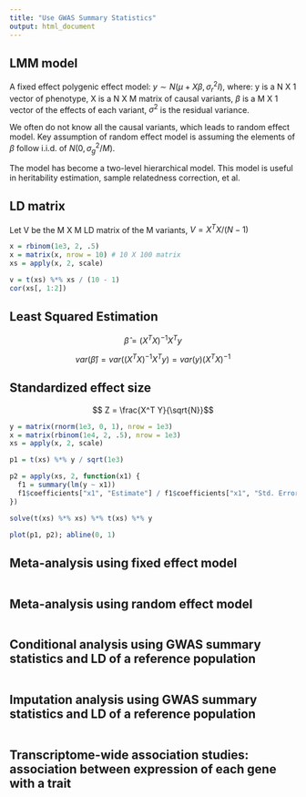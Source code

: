 ```yaml
---
title: "Use GWAS Summary Statistics"
output: html_document
---
```


## LMM model

A fixed effect polygenic effect model: $y \sim N(\mu + X\beta, \sigma_r^2 I)$, where:
y is a N X 1 vector of phenotype, X is a N X M matrix of causal variants, $\beta$ is a M X 1 vector of the effects of each variant, $\sigma^2$ is the residual variance.

We often do not know all the causal variants, which leads to random effect model. 
Key assumption of random effect model is assuming the elements of $\beta$ follow i.i.d. of $N(0, \sigma_g^2/M)$.

The model has become a two-level hierarchical model. This model is useful in heritability estimation, sample relatedness correction, et al.

## LD matrix

Let V be the M X M LD matrix of the M variants, $V = X^TX / (N-1)$

```r
x = rbinom(1e3, 2, .5)
x = matrix(x, nrow = 10) # 10 X 100 matrix
xs = apply(x, 2, scale)

v = t(xs) %*% xs / (10 - 1)
cor(xs[, 1:2])
```

## Least Squared Estimation

$$\hat{\beta} = (X^TX)^{-1}X^Ty$$

$$var(\hat{\beta}) = var((X^TX)^{-1}X^Ty) = var(y) (X^TX)^{-1}$$

## Standardized effect size

$$ Z = \frac{X^T Y}{\sqrt{N}}$$
```r
y = matrix(rnorm(1e3, 0, 1), nrow = 1e3)
x = matrix(rbinom(1e4, 2, .5), nrow = 1e3)
xs = apply(x, 2, scale)

p1 = t(xs) %*% y / sqrt(1e3)

p2 = apply(xs, 2, function(x1) {
  f1 = summary(lm(y ~ x1))
  f1$coefficients["x1", "Estimate"] / f1$coefficients["x1", "Std. Error"]
})

solve(t(xs) %*% xs) %*% t(xs) %*% y

plot(p1, p2); abline(0, 1)
```

## Meta-analysis using fixed effect model

```r
```

## Meta-analysis using random effect model

```r
```

## Conditional analysis using GWAS summary statistics and LD of a reference population

```r
```

## Imputation analysis using GWAS summary statistics and LD of a reference population

```r
```

## Transcriptome-wide association studies: association between expression of each gene with a trait

```r
```
